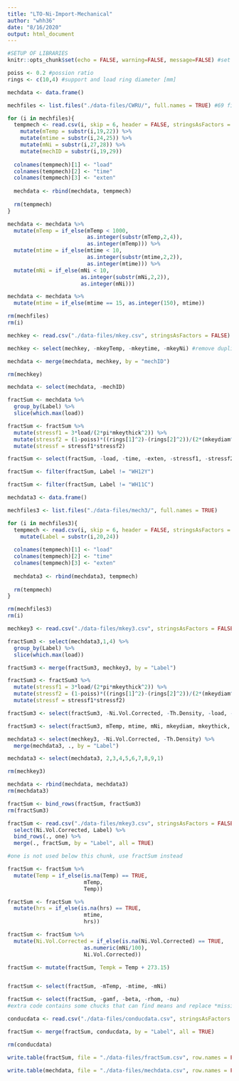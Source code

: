```yaml
---
title: "LTO-Ni-Import-Mechanical"
author: "whh36"
date: "8/16/2020"
output: html_document
---
```


```r
#SETUP OF LIBRARIES
knitr::opts_chunk$set(echo = FALSE, warning=FALSE, message=FALSE) #set echo to FALSE to hide code
```

```r
poiss <- 0.2 #possion ratio
rings <- c(10,4) #support and load ring diameter [mm]
```

```r
mechdata <- data.frame()

mechfiles <- list.files("./data-files/CWRU/", full.names = TRUE) #69 files, 68 samples

for (i in mechfiles){
  tempmech <- read.csv(i, skip = 6, header = FALSE, stringsAsFactors = FALSE)[,1:3] %>%
    mutate(mTemp = substr(i,19,22)) %>%
    mutate(mtime = substr(i,24,25)) %>%
    mutate(mNi = substr(i,27,28)) %>%
    mutate(mechID = substr(i,19,29))
  
  colnames(tempmech)[1] <- "load"
  colnames(tempmech)[2] <- "time"
  colnames(tempmech)[3] <- "exten"
  
  mechdata <- rbind(mechdata, tempmech)
  
  rm(tempmech)
}

mechdata <- mechdata %>%
  mutate(mTemp = if_else(mTemp < 1000, 
                         as.integer(substr(mTemp,2,4)), 
                         as.integer(mTemp))) %>%
  mutate(mtime = if_else(mtime < 10, 
                         as.integer(substr(mtime,2,2)), 
                         as.integer(mtime))) %>%
  mutate(mNi = if_else(mNi < 10, 
                       as.integer(substr(mNi,2,2)), 
                       as.integer(mNi)))

mechdata <- mechdata %>%
  mutate(mtime = if_else(mtime == 15, as.integer(150), mtime))

rm(mechfiles)
rm(i)
```

```r
mechkey <- read.csv("./data-files/mkey.csv", stringsAsFactors = FALSE)

mechkey <- select(mechkey, -mkeyTemp, -mkeytime, -mkeyNi) #remove duplicate variables

mechdata <- merge(mechdata, mechkey, by = "mechID")

rm(mechkey)

mechdata <- select(mechdata, -mechID)

fractSum <- mechdata %>%
  group_by(Label) %>%
  slice(which.max(load))

fractSum <- fractSum %>%
  mutate(stressf1 = 3*load/(2*pi*mkeythick^2)) %>%
  mutate(stressf2 = (1-poiss)*((rings[1]^2)-(rings[2]^2))/(2*(mkeydiam^2))+(1+poiss)*log(rings[1]/rings[2])) %>%
  mutate(stressf = stressf1*stressf2)

fractSum <- select(fractSum, -load, -time, -exten, -stressf1, -stressf2)

fractSum <- filter(fractSum, Label != "WH12Y")

fractSum <- filter(fractSum, Label != "WH11C")
```

```r
mechdata3 <- data.frame()

mechfiles3 <- list.files("./data-files/mech3/", full.names = TRUE)

for (i in mechfiles3){
  tempmech <- read.csv(i, skip = 6, header = FALSE, stringsAsFactors = FALSE)[,1:3] %>%
    mutate(Label = substr(i,20,24))
  
  colnames(tempmech)[1] <- "load"
  colnames(tempmech)[2] <- "time"
  colnames(tempmech)[3] <- "exten"
  
  mechdata3 <- rbind(mechdata3, tempmech)
  
  rm(tempmech)
}

rm(mechfiles3)
rm(i)

mechkey3 <- read.csv("./data-files/mkey3.csv", stringsAsFactors = FALSE)

fractSum3 <- select(mechdata3,1,4) %>%
  group_by(Label) %>%
  slice(which.max(load))

fractSum3 <- merge(fractSum3, mechkey3, by = "Label")

fractSum3 <- fractSum3 %>%
  mutate(stressf1 = 3*load/(2*pi*mkeythick^2)) %>%
  mutate(stressf2 = (1-poiss)*((rings[1]^2)-(rings[2]^2))/(2*(mkeydiam^2))+(1+poiss)*log(rings[1]/rings[2])) %>%
  mutate(stressf = stressf1*stressf2)

fractSum3 <- select(fractSum3, -Ni.Vol.Corrected, -Th.Density, -load, -stressf1, -stressf2)

fractSum3 <- select(fractSum3, mTemp, mtime, mNi, mkeydiam, mkeythick, Label, stressf)

mechdata3 <- select(mechkey3, -Ni.Vol.Corrected, -Th.Density) %>%
  merge(mechdata3, ., by = "Label")

mechdata3 <- select(mechdata3, 2,3,4,5,6,7,8,9,1)

rm(mechkey3)

mechdata <- rbind(mechdata, mechdata3)
rm(mechdata3)

fractSum <- bind_rows(fractSum, fractSum3)
rm(fractSum3)
```

```r
fractSum <- read.csv("./data-files/mkey3.csv", stringsAsFactors = FALSE) %>%
  select(Ni.Vol.Corrected, Label) %>%
  bind_rows(., one) %>%
  merge(., fractSum, by = "Label", all = TRUE)

#one is not used below this chunk, use fractSum instead

fractSum <- fractSum %>%
  mutate(Temp = if_else(is.na(Temp) == TRUE, 
                        mTemp, 
                        Temp))

fractSum <- fractSum %>%
  mutate(hrs = if_else(is.na(hrs) == TRUE, 
                        mtime, 
                        hrs))

fractSum <- fractSum %>%
  mutate(Ni.Vol.Corrected = if_else(is.na(Ni.Vol.Corrected) == TRUE, 
                        as.numeric(mNi/100), 
                        Ni.Vol.Corrected))

fractSum <- mutate(fractSum, Tempk = Temp + 273.15)


fractSum <- select(fractSum, -mTemp, -mtime, -mNi)

fractSum <- select(fractSum, -gamf, -beta, -rhom, -nu)
#extra code contains some chucks that can find means and replace *missing values*
```

```r
conducdata <- read.csv("./data-files/conducdata.csv", stringsAsFactors = FALSE)

fractSum <- merge(fractSum, conducdata, by = "Label", all = TRUE)

rm(conducdata)
```



```r
write.table(fractSum, file = "./data-files/fractSum.csv", row.names = FALSE, sep = ",")

write.table(mechdata, file = "./data-files/mechdata.csv", row.names = FALSE, sep = ",")

```

